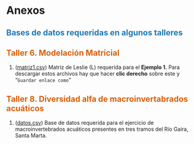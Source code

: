 # Anexos {.unnumbered}

## 

<b style='color:#1f78b4;'>

## **Bases de datos requeridas en algunos talleres**

</b>

## 

<b style='color:#d95f02;'>

## Taller 6. Modelación Matricial

</b>

1.  ([matriz1.csv](matriz1.csv)) Matriz de Leslie (L) requerida para el **Ejemplo 1.** Para descargar estos archivos hay que hacer **clic derecho** sobre este y "`Guardar enlace como`"

## 

<b style='color:#d95f02;'>

## Taller 8. Diversidad alfa de macroinvertabrados acuáticos

</b>

1.  ([datos.csv](datos.csv)) Base de datos requerida para el ejercicio de macroinvertebrados acuáticos presentes en tres tramos del Río Gaira, Santa Marta.
